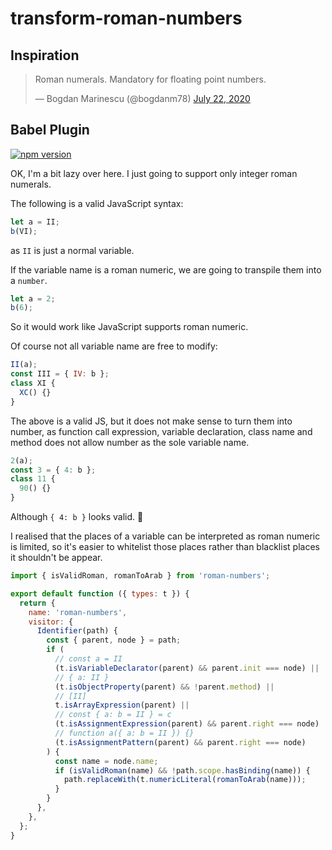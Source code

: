# transform-roman-numbers

## Inspiration

<blockquote class="twitter-tweet">
  <p lang="en" dir="ltr">
    Roman numerals. Mandatory for floating point numbers.
  </p>
  &mdash; Bogdan Marinescu (@bogdanm78) <a href="https://twitter.com/bogdanm78/status/1285867389989552128?ref_src=twsrc%5Etfw">July 22, 2020</a>
</blockquote>

## Babel Plugin

[![npm version](https://badge.fury.io/js/%40lihautan%2Fbabel-plugin-transform-roman-numbers.svg)](https://badge.fury.io/js/%40lihautan%2Fbabel-plugin-transform-roman-numbers)

OK, I'm a bit lazy over here. I just going to support only integer roman numerals.

The following is a valid JavaScript syntax:

```js
let a = II;
b(VI);
```

as `II` is just a normal variable.

If the variable name is a roman numeric, we are going to transpile them into a `number`.

```js
let a = 2;
b(6);
```

So it would work like JavaScript supports roman numeric.

Of course not all variable name are free to modify:

```js
II(a);
const III = { IV: b };
class XI {
  XC() {}
}
```

The above is a valid JS, but it does not make sense to turn them into number, as function call expression, variable declaration, class name and method does not allow number as the sole variable name.

```js
2(a);
const 3 = { 4: b };
class 11 {
  90() {}
}
```

Although `{ 4: b }` looks valid. 🤔

I realised that the places of a variable can be interpreted as roman numeric is limited, so it's easier to whitelist those places rather than blacklist places it shouldn't be appear.

```js
import { isValidRoman, romanToArab } from 'roman-numbers';

export default function ({ types: t }) {
  return {
    name: 'roman-numbers',
    visitor: {
      Identifier(path) {
        const { parent, node } = path;
        if (
          // const a = II
          (t.isVariableDeclarator(parent) && parent.init === node) ||
          // { a: II }
          (t.isObjectProperty(parent) && !parent.method) ||
          // [II]
          t.isArrayExpression(parent) ||
          // const { a: b = II } = c
          (t.isAssignmentExpression(parent) && parent.right === node) ||
          // function a({ a: b = II }) {}
          (t.isAssignmentPattern(parent) && parent.right === node)
        ) {
          const name = node.name;
          if (isValidRoman(name) && !path.scope.hasBinding(name)) {
            path.replaceWith(t.numericLiteral(romanToArab(name)));
          }
        }
      },
    },
  };
}
```
